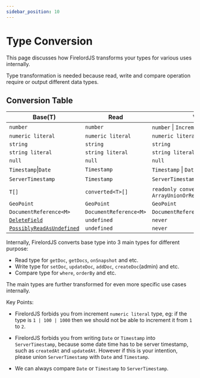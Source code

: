 ```yaml
---
sidebar_position: 10
---
```


# Type Conversion

This page discusses how FirelordJS transforms your types for various uses internally.

Type transformation is needed because read, write and compare operation require or output different data types.

## Conversion Table

| Base(T)                                                          | Read                   | Write                                                           | Compare                   |
| ---------------------------------------------------------------- | ---------------------- | --------------------------------------------------------------- | ------------------------- |
| `number`                                                         | `number`               | `number` \| `Increment`                                         | `number`                  |
| `numeric literal`                                                | `numeric literal`      | `numeric literal`                                               | `numeric literal`         |
| `string`                                                         | `string`               | `string`                                                        | `string`                  |
| `string literal`                                                 | `string literal`       | `string literal`                                                | `string literal`          |
| `null`                                                           | `null`                 | `null`                                                          | `null`                    |
| `Timestamp`\|`Date`                                              | `Timestamp`            | `Timestamp` \| `Date`                                           | `Timestamp` \| `Date`     |
| `ServerTimestamp`                                                | `Timestamp`            | `ServerTimestamp`                                               | `Timestamp` \| `Date`     |
| `T[]`                                                            | `converted<T>[]`       | `readonly converted<T>[]` \| `ArrayUnionOrRemove<converted<T>>` | `readonly converted<T>[]` |
| `GeoPoint`                                                       | `GeoPoint`             | `GeoPoint`                                                      | `GeoPoint`                |
| `DocumentReference<M>`                                           | `DocumentReference<M>` | `DocumentReference<M>`                                          | `DocumentReference<M>`    |
| [`DeleteField`](./guides/delete_field)                           | `undefined`            | `never`                                                         | `never`                   |
| [`PossiblyReadAsUndefined`](./guides/possibly_read_as_undefined) | `undefined`            | `never`                                                         | `never`                   |

Internally, FirelordJS converts base type into 3 main types for different purpose:

- Read type for `getDoc`, `getDocs`, `onSnapshot` and etc.
- Write type for `setDoc`, `updateDoc`, `addDoc`, `createDoc`(admin) and etc.
- Compare type for `where`, `orderBy` and etc.

The main types are further transformed for even more specific use cases internally.

Key Points:

- FirelordJS forbids you from increment `numeric literal` type, eg: if the type is `1 | 100 | 1000` then we should not be able to increment it from `1` to `2`.

- FirelordJS forbids you from writing `Date` or `Timestamp` into `ServerTimestamp`, because some date time has to be server timestamp, such as `createdAt` and `updatedAt`. However if this is your intention, please union `ServerTimestamp` with `Date` and `Timestamp`.

- We can always compare `Date` or `Timestamp` to `ServerTimestamp`.
